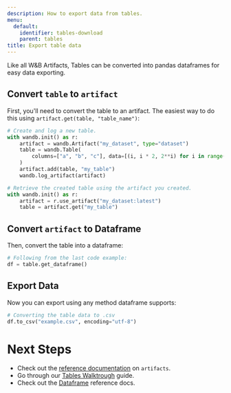 ```yaml
---
description: How to export data from tables.
menu:
  default:
    identifier: tables-download
    parent: tables
title: Export table data
---
```


Like all W&B Artifacts, Tables can be converted into pandas dataframes for easy data exporting. 

## Convert `table` to `artifact`
First, you'll need to convert the table to an artifact. The easiest way to do this using `artifact.get(table, "table_name")`:

```python
# Create and log a new table.
with wandb.init() as r:
    artifact = wandb.Artifact("my_dataset", type="dataset")
    table = wandb.Table(
        columns=["a", "b", "c"], data=[(i, i * 2, 2**i) for i in range(10)]
    )
    artifact.add(table, "my_table")
    wandb.log_artifact(artifact)

# Retrieve the created table using the artifact you created.
with wandb.init() as r:
    artifact = r.use_artifact("my_dataset:latest")
    table = artifact.get("my_table")
```

## Convert `artifact` to Dataframe
Then, convert the table into a dataframe:

```python
# Following from the last code example:
df = table.get_dataframe()
```

## Export Data
Now you can export using any method dataframe supports:

```python
# Converting the table data to .csv
df.to_csv("example.csv", encoding="utf-8")
```

# Next Steps
- Check out the [reference documentation](/guides/core/artifacts/construct-an-artifact) on `artifacts`.
- Go through our [Tables Walktrough](/guides/models/tables/tables-walkthrough) guide.
- Check out the [Dataframe](https://pandas.pydata.org/docs/reference/api/pandas.DataFrame.html) reference docs.